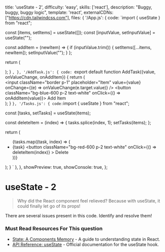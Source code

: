   title: 'useState - 2',
  difficulty: 'easy',
  skills: ['react'],
  description:
    "Buggy, buggy, buggy logic",
  template: 'react',
  externalCDNs: ["https://cdn.tailwindcss.com"],
  files: {
    '/App.js': {
      code: `import { useState } from "react";


  const [items, setItems] = useState([]);
  const [inputValue, setInputValue] = useState("");

  const addItem = (newItem) => {
    if (inputValue.trim()) {
      setItems([...items, newItem]);
      setInputValue("");
    }
  };

  return (
    <div className="flex flex-col gap-4 p-2">
      <AddTask value={inputValue} onValueChange={setInputValue} onAddItem={addItem} />
      <Tasks items={items} />
    </div>
  );
}
`,
    },
    '/AddTask.js': {
      code: `export default function AddTask({value, onValueChange, onAddItem}) {
  return (
    <div className="flex gap-2">
      <input
        className="border p-1"
        placeholder="Item"
        value={value}
        onChange={(e) => onValueChange(e.target.value)}
      />
      <button className="bg-blue-600 p-2 text-white" onClick={() => onAddItem(value)}>
        Add Item
      </button>
    </div>
  );
}
`
    },
    '/Tasks.js': {
      code: `import { useState } from "react";

  const [tasks, setTasks] = useState(items);

  const deleteItem = (index) => {
    tasks.splice(index, 1);
    setTasks(items);
  };

  return (
    <ul>
      {tasks.map((task, index) => (
        <li className="flex items-center gap-2" key={index}>
          {task}
          <button
            className="bg-red-600 p-2 text-white"
            onClick={() => deleteItem(index)}
          >
            Delete
          </button>
        </li>
      ))}
    </ul>
  );
}
`
    },
  },
  showPreview: true,
  showConsole: true,
};


# useState - 2

> Why did the React component feel relieved? Because with useState, it could finally let go of its props!

There are several issues present in this code. Identify and resolve them!

### Must Read Resources For This question
- <a target="_blank" href="https://react.dev/learn/state-a-components-memory">State: A Components Memory</a> -  A guide to understanding state in React.
- <a target="_blank" href="https://react.dev/reference/react/useState">API Reference: useState</a> - Official documentation for the useState hook.